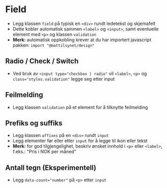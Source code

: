 
<Meta of={stories} />

# Field
- Legg klassen `field` på typisk en `<div>` rundt ledetekst og skjemafelt
- Dette kobler automatisk sammen `<label>` og `<input>`, samt eventuelle element med `<p>` og klassen `validation`
- **Merk:** automatisk oppkobling krever at du har importert javascript pakken: `import "@mattilsynet/design"`
<Canvas of={stories.Default} />

## Radio / Check / Switch
- Ved bruk av `<input type="checkbox | radio"` vil `<label>`, `<p>` og `class="styles.validation"` legge seg etter input
<Canvas of={stories.Toggles} />

## Feilmelding
- Legg klassen `validation` på et element for å tilknytte feilmelding
<Canvas of={stories.ValidationMessage} />

## Prefiks og suffiks
- Legg klassen `affixes` på en `<div>` rundt `input`
- Legg elementer før eller etter `input` for å legge til ikon eller tekst
- **Merk:** for god tilgjengelighet, beskriv ønsket innhold i `<p>` eller `<label>`, f.eks.: "Pris i NOK per måned"
<Canvas of={stories.Affixes} />

## Antall tegn (Eksperimentell)
- Legg `data-count="number"` på `<p>` etter `input`
<Canvas of={stories.Count} />
